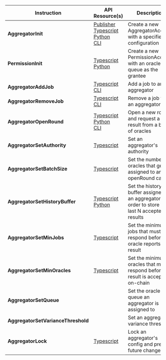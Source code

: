 
<table>
  <thead>
    <tr>
      <th>Instruction</th>
      <th>API Resource(s)</th>
      <th>Description</th>
    </tr>
  </thead>
  <tbody>
    <tr>
      <td>
        <b>AggregatorInit</b>
      </td>
      <td>
        <a className="nowrap" href="/publisher#custom-feed">
          <FaBook className="devicons__nowrap" /> Publisher
        </a>
        <br />
        <a className="nowrap" href="/api/ts/classes/AggregatorAccount#create">
          <SiTypescript className="devicons__nowrap" /> Typescript
        </a>
        <br />
        <a
          className="nowrap"
          href="/api/py/switchboardpy.html#AggregatorInitParams"
        >
          <SiPython className="devicons__nowrap" /> Python
        </a>
        <br />
        <a
          className="nowrap"
          href="/api/cli/aggregator#sbv2-aggregatorcreatejson-definitionfile"
        >
          <SiPowershell className="devicons__nowrap" /> CLI
        </a>
      </td>
      <td>
        <Typography>
          Create a new AggregatorAccount with a specified configuration
        </Typography>
      </td>
    </tr>
    <tr>
      <td>
        <b>PermissionInit</b>
      </td>
      <td>
        <a className="nowrap" href="/api/ts/classes/PermissionAccount#create">
          <SiTypescript className="devicons__nowrap" /> Typescript
        </a>
        <br />
        <a
          className="nowrap"
          href="/api/py/switchboardpy.html#PermissionInitParams"
        >
          <SiPython className="devicons__nowrap" /> Python
        </a>
        <br />
      </td>
      <td>
        <Typography>
          Create a new PermissionAccount with an oracle queue as the grantee
        </Typography>
      </td>
    </tr>
    <tr>
      <td>
        <b>AggregatorAddJob</b>
      </td>
      <td>
        <a className="nowrap" href="/api/ts/classes/AggregatorAccount#addjob">
          <SiTypescript className="devicons__nowrap" /> Typescript
        </a>
        <br />
        <a
          className="nowrap"
          href="/api/cli/aggregator#sbv2-aggregatoraddjob-aggregatorkey"
        >
          <SiPowershell className="devicons__nowrap" /> CLI
        </a>
      </td>
      <td>
        <Typography>Add a job to an aggregator</Typography>
      </td>
    </tr>
    <tr>
      <td>
        <b>AggregatorRemoveJob</b>
      </td>
      <td>
        <a
          className="nowrap"
          href="/api/ts/classes/AggregatorAccount#removejob"
        >
          <SiTypescript className="devicons__nowrap" /> Typescript
        </a>
        <br />
        <a
          className="nowrap"
          href="/api/cli/aggregator#sbv2-aggregatoremovejob-aggregatorkey-jobkey"
        >
          <SiPowershell className="devicons__nowrap" /> CLI
        </a>
      </td>
      <td>
        <Typography>Remove a job from an aggregator</Typography>
      </td>
    </tr>
    <tr>
      <td>
        <b>AggregatorOpenRound</b>
      </td>
      <td>
        <a
          className="nowrap"
          href="/api/ts/classes/AggregatorAccount#openround"
        >
          <SiTypescript className="devicons__nowrap" /> Typescript
        </a>
        <br />
        <a
          className="nowrap"
          href="/api/py/switchboardpy.html#AggregatorOpenRoundParams"
        >
          <SiPython className="devicons__nowrap" /> Python
        </a>
        <br />
        <a
          className="nowrap"
          href="/api/cli/aggregator#sbv2-aggregatorupdate-aggregatorkey"
        >
          <SiPowershell className="devicons__nowrap" /> CLI
        </a>
      </td>
      <td>
        <Typography>
          Open a new round and request a new result from a batch of oracles
        </Typography>
      </td>
    </tr>
    <tr>
      <td>
        <b>AggregatorSetAuthority</b>
      </td>
      <td>
        <a
          className="nowrap"
          href="/api/ts/classes/AggregatorAccount#setauthority"
        >
          <SiTypescript className="devicons__nowrap" /> Typescript
        </a>
      </td>
      <td>
        <Typography>Set an aggregator's authority</Typography>
      </td>
    </tr>
    <tr>
      <td>
        <b>AggregatorSetBatchSize</b>
      </td>
      <td>
        <a
          className="nowrap"
          href="/api/ts/classes/AggregatorAccount#setbatchsize"
        >
          <SiTypescript className="devicons__nowrap" /> Typescript
        </a>
      </td>
      <td>
        <Typography>
          Set the number of oracles that get assigned to an openRound call
        </Typography>
      </td>
    </tr>
    <tr>
      <td>
        <b>AggregatorSetHistoryBuffer</b>
      </td>
      <td>
        <a
          className="nowrap"
          href="/api/ts/classes/AggregatorAccount#sethistorybuffer"
        >
          <SiTypescript className="devicons__nowrap" /> Typescript
        </a>
        <br />
        <a
          className="nowrap"
          href="/api/py/switchboardpy.html#AggregatorSetHistoryBufferParams"
        >
          <SiPython className="devicons__nowrap" /> Python
        </a>
      </td>
      <td>
        <Typography>
          Set the history buffer assigned to an aggregator in order to store the
          last N accepted results
        </Typography>
      </td>
    </tr>
    <tr>
      <td>
        <b>AggregatorSetMinJobs</b>
      </td>
      <td>
        <a
          className="nowrap"
          href="/api/ts/classes/AggregatorAccount#setminjobs"
        >
          <SiTypescript className="devicons__nowrap" /> Typescript
        </a>
      </td>
      <td>
        <Typography>
          Set the minimum jobs that must respond before an oracle reports a
          result
        </Typography>
      </td>
    </tr>
    <tr>
      <td>
        <b>AggregatorSetMinOracles</b>
      </td>
      <td>
        <a
          className="nowrap"
          href="/api/ts/classes/AggregatorAccount#setminoracles"
        >
          <SiTypescript className="devicons__nowrap" /> Typescript
        </a>
      </td>
      <td>
        <Typography>
          Set the minimum oracles that must respond before a result is accepted
          on-chain
        </Typography>
      </td>
    </tr>
    <tr>
      <td>
        <b>AggregatorSetQueue</b>
      </td>
      <td></td>
      <td>
        <Typography>
          Set the oracle queue an aggregator is assigned to
        </Typography>
      </td>
    </tr>
    <tr>
      <td>
        <b>AggregatorSetVarianceThreshold</b>
      </td>
      <td></td>
      <td>
        <Typography>Set an aggregators variance threshold</Typography>
      </td>
    </tr>
    <tr>
      <td>
        <b>AggregatorLock</b>
      </td>
      <td>
        <a className="nowrap" href="/api/ts/classes/AggregatorAccount#lock">
          <SiTypescript className="devicons__nowrap" /> Typescript
        </a>
      </td>
      <td>
        <Typography>
          Lock an aggregator's config and prevent future changes
        </Typography>
      </td>
    </tr>
  </tbody>
</table>

